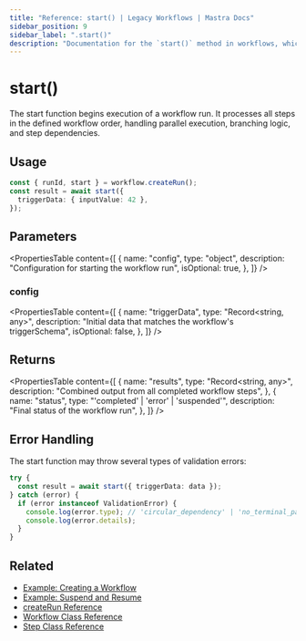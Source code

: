 ```yaml
---
title: "Reference: start() | Legacy Workflows | Mastra Docs"
sidebar_position: 9
sidebar_label: ".start()"
description: "Documentation for the `start()` method in workflows, which begins execution of a workflow run."
---
```


# start()

The start function begins execution of a workflow run. It processes all steps in the defined workflow order, handling parallel execution, branching logic, and step dependencies.

## Usage

```typescript copy showLineNumbers
const { runId, start } = workflow.createRun();
const result = await start({
  triggerData: { inputValue: 42 },
});
```

## Parameters

<PropertiesTable
  content={[
    {
      name: "config",
      type: "object",
      description: "Configuration for starting the workflow run",
      isOptional: true,
    },
  ]}
/>

### config

<PropertiesTable
  content={[
    {
      name: "triggerData",
      type: "Record<string, any>",
      description: "Initial data that matches the workflow's triggerSchema",
      isOptional: false,
    },
  ]}
/>

## Returns

<PropertiesTable
  content={[
    {
      name: "results",
      type: "Record<string, any>",
      description: "Combined output from all completed workflow steps",
    },
    {
      name: "status",
      type: "'completed' | 'error' | 'suspended'",
      description: "Final status of the workflow run",
    },
  ]}
/>

## Error Handling

The start function may throw several types of validation errors:

```typescript copy showLineNumbers
try {
  const result = await start({ triggerData: data });
} catch (error) {
  if (error instanceof ValidationError) {
    console.log(error.type); // 'circular_dependency' | 'no_terminal_path' | 'unreachable_step'
    console.log(error.details);
  }
}
```

## Related

- [Example: Creating a Workflow](/examples/workflows_legacy/creating-a-workflow)
- [Example: Suspend and Resume](/examples/workflows_legacy/suspend-and-resume)
- [createRun Reference](./createRun)
- [Workflow Class Reference](./workflow)
- [Step Class Reference](./step-class)

```

```
